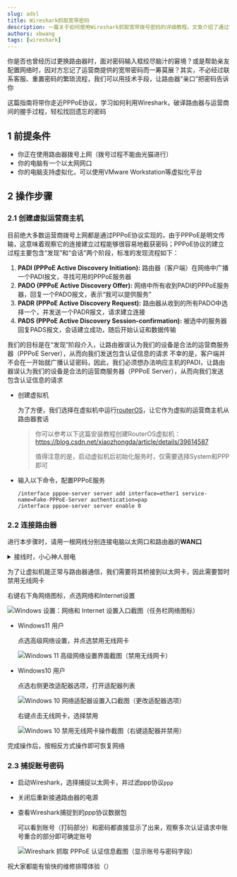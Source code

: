 ```yaml
---
slug: adsl
title: Wireshark抓取宽带密码
description: 一篇关于如何使用Wireshark抓取宽带拨号密码的详细教程。文章介绍了通过创建RouterOS虚拟机作为虚拟运营商主机，拦截PPPoE认证过程，从而捕获明文密码的具体操作步骤，为忘记密码的用户提供了一种技术解决方案。
authors: xbwang
tags: [wireshark]
---
```


你是否也曾经历过更换路由器时，面对密码输入框绞尽脑汁的窘境？或是帮助亲友配置网络时，因对方忘记了运营商提供的宽带密码而一筹莫展？其实，不必经过联系客服、重置密码的繁琐流程，我们可以用技术手段，让路由器“亲口”把密码告诉你

这篇指南将带你走近PPPoE协议，学习如何利用Wireshark，破译路由器与运营商间的握手过程，轻松找回遗忘的密码

<!--truncate-->

## 1 前提条件

* 你正在使用路由器拨号上网（拨号过程不能由光猫进行）
* 你的电脑有一个以太网网口
* 你的电脑支持虚拟化，可以使用VMware Workstation等虚拟化平台

## 2 操作步骤

### 2.1 创建虚拟运营商主机

目前绝大多数运营商拨号上网都是通过PPPoE协议实现的，由于PPPoE是明文传输，这意味着观察它的连接建立过程能够很容易地截获密码；PPPoE协议的建立过程主要包含“发现”和“会话”两个阶段，标准的发现流程如下：
1.  **PADI (PPPoE Active Discovery Initiation):** 路由器（客户端）在网络中广播一个PADI报文，寻找可用的PPPoE服务器
2.  **PADO (PPPoE Active Discovery Offer):** 网络中所有收到PADI的PPPoE服务器，回复一个PADO报文，表示“我可以提供服务”
3.  **PADR (PPPoE Active Discovery Request):** 路由器从收到的所有PADO中选择一个，并发送一个PADR报文，请求建立连接
4.  **PADS (PPPoE Active Discovery Session-confirmation):** 被选中的服务器回复PADS报文，会话建立成功，随后开始认证和数据传输

我们的目标是在“发现”阶段介入，让路由器误认为我们的设备是合法的运营商服务器（PPPoE Server），从而向我们发送包含认证信息的请求
不幸的是，客户端并不会在一开始就广播认证密码，因此，我们必须想办法响应主机的PADI，让路由器误认为我们的设备是合法的运营商服务器（PPPoE Server），从而向我们发送包含认证信息的请求

* 创建虚拟机

  为了方便，我们选择在虚拟机中运行[routerOS](https://www.mikrotik-routeros.net/download.aspx)，让它作为虚拟的运营商主机从路由器套话

  > 你可以参考以下这篇安装教程创建RouterOS虚拟机：
  > https://blog.csdn.net/xiaozhongda/article/details/39614587
  >
  > 值得注意的是，启动虚拟机后初始化服务时，仅需要选择System和PPP即可

* 输入以下命令，配置PPPoE服务

  ```
  /interface pppoe-server server add interface=ether1 service-name=Fake-PPPoE-Server authentication=pap
  /interface pppoe-server server enable 0
  ```



### 2.2 连接路由器

进行本步骤时，请用一根网线分别连接电脑以太网口和路由器的**WAN口**

<details>
<summary>接线时，小心神人弱电</summary>

你可能了解过48V的PoE（Power Over Ethernet），但220V的PoE你见过吗？

![弱电误接 220V 的危险接线示意图（以太网线接入市电）](img/220oe)

很不幸，TA在一次维修时就遇到了，8根线芯中的4根被用来直接接入220V交流电

能帮助家人维修网络虽好，但也一定要小心这些装修的“小巧思”，安全第一！

</details>

为了让虚拟机能正常与路由器通信，我们需要将其桥接到以太网卡，因此需要暂时禁用无线网卡

右键右下角网络图标，点选网络和Internet设置

![Windows 设置：网络和 Internet 设置入口截图（任务栏网络图标）](img/image-20240907223346873.png)

* Windows11 用户

  点选高级网络设置，并点选禁用无线网卡

  ![Windows 11 高级网络设置界面截图（禁用无线网卡）](img/image-20240907223442871.png)

* Windows10 用户

  点选右侧更改适配器选项，打开适配器列表

  ![Windows 10 网络适配器设置入口截图（更改适配器选项）](img/202203311648713572563867.jpg)

  右键点击无线网卡，选择禁用

  ![Windows 10 禁用无线网卡操作截图（右键适配器并禁用）](img/202203311648713572376578.jpg)

完成操作后，按相反方式操作即可恢复网络



### 2.3 捕捉账号密码

* 启动Wireshark，选择捕捉以太网卡，并过滤ppp协议`ppp`
* 关闭后重新接通路由器的电源
* 查看Wireshark捕捉到的ppp协议数据包

  可以看到账号（打码部分）和密码都直接显示了出来，观察多次认证请求中账号重合的部分即可确定账号

  ![Wireshark 抓取 PPPoE 认证信息截图（显示账号与密码字段）](img/image-20240907223945421.png)



祝大家都能有愉快的维修排障体验（）

